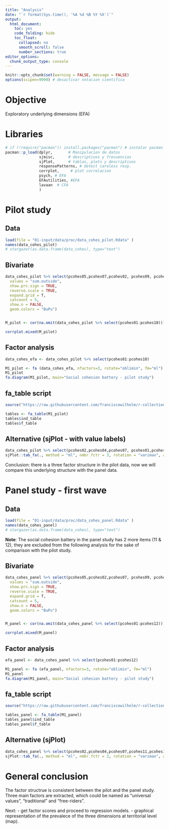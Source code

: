 ---
title: "Analysis"
date: "`r format(Sys.time(), '%A %d %B %Y %X')`"
output:
  html_document:
    toc: yes
    code_folding: hide
    toc_float:
      collapsed: no
      smooth_scroll: false
      number_sections: true
editor_options:
  chunk_output_type: console
---

```{r setup, echo=FALSE}
knitr::opts_chunk$set(warning = FALSE, message = FALSE)
options(scipen=9999) # desactivar notacion cientifica
```


# Objective

Exploratory underlying dimensions (EFA) 


# Libraries

```{r}
# if (!require("pacman")) install.packages("pacman") # instalar pacman
pacman::p_load(dplyr,       # Manipulacion de datos
               sjmisc,      # descriptivos y frecuencias
               sjPlot,      # tablas, plots y descriptivos
               responsePatterns, # detect careless resp.
               corrplot,     # plot correlacion
               psych, # EFA
               EFAutilities, #EFA
               lavaan  # CFA
               )
```


# Pilot study


## Data

```{r}
load(file = "01-input/data/proc/data_cohes_pilot.Rdata" )
names(data_cohes_pilot)
# stargazer(as.data.frame(data_cohes), type="text")
```


## Bivariate

```{r}
data_cohes_pilot %>% select(pcohes05,pcohes07,pcohes02, pcohes09, pcohes04,pcohes01,pcohes10,pcohes06,pcohes03,pcohes08) %>% plot_likert(.,
  values = "sum.outside",
  show.prc.sign = TRUE,
  reverse.scale = TRUE,
  expand.grid = T,
  catcount = 5,
  show.n = FALSE,
  geom.colors = "BuPu")


M_pilot <- cor(na.omit(data_cohes_pilot %>% select(pcohes01:pcohes10)))

corrplot.mixed(M_pilot)


```

## Factor analysis

```{r}
data_cohes_efa <- data_cohes_pilot %>% select(pcohes01:pcohes10)

M1_pilot <- fa (data_cohes_efa, nfactors=3, rotate="oblimin", fm="ml")
M1_pilot
fa.diagram(M1_pilot, main="Social cohesion battery - pilot study")

```


## fa_table script

```{r}
source("https://raw.githubusercontent.com/franciscowilhelm/r-collection/master/fa_table.R")

tables <- fa_table(M1_pilot)
tables$ind_table
tables$f_table

```


## Alternative (sjPlot - with value labels)

```{r}
data_cohes_pilot %>% select(pcohes02,pcohes04,pcohes07, pcohes01,pcohes03,pcohes05,pcohes08,pcohes09, pcohes06,pcohes10) %>%
sjPlot::tab_fa(., method = "ml", nmbr.fctr = 3, rotation = "varimax", alternate.rows = FALSE)
```


Conclusion: there is a three factor structure in the pilot data, now we will compare this underlying structure with the panel data.


# Panel study - first wave

## Data

```{r}
load(file = "01-input/data/proc/data_cohes_panel.Rdata" )
names(data_cohes_panel)
# stargazer(as.data.frame(data_cohes), type="text")
```

**Note**: The social cohesion battery in the panel study has 2 more items (11 & 12), they are excluded from the following analysis for the sake of comparison with the pilot study.


## Bivariate

```{r}
data_cohes_panel %>% select(pcohes05,pcohes02,pcohes07, pcohes09, pcohes04,pcohes01,pcohes10,pcohes06,pcohes03,pcohes08) %>% plot_likert(.,
  values = "sum.outside",
  show.prc.sign = TRUE,
  reverse.scale = TRUE,
  expand.grid = T,
  catcount = 5,
  show.n = FALSE,
  geom.colors = "BuPu")


M_panel <- cor(na.omit(data_cohes_panel %>% select(pcohes01:pcohes12)))

corrplot.mixed(M_panel)

```


## Factor analysis

```{r}
efa_panel <- data_cohes_panel %>% select(pcohes01:pcohes12)

M1_panel <- fa (efa_panel, nfactors=3, rotate="oblimin", fm="ml")
M1_panel
fa.diagram(M1_panel, main="Social cohesion battery - pilot study")

```


## fa_table script

```{r}
source("https://raw.githubusercontent.com/franciscowilhelm/r-collection/master/fa_table.R")

tables_panel <- fa_table(M1_panel)
tables_panel$ind_table
tables_panel$f_table

```


## Alternative (sjPlot)

```{r}
data_cohes_panel %>% select(pcohes02,pcohes04,pcohes07,pcohes11,pcohes12, pcohes01,pcohes03,pcohes05,pcohes08,pcohes09, pcohes06,pcohes10) %>%
sjPlot::tab_fa(., method = "ml", nmbr.fctr = 3, rotation = "varimax", alternate.rows = FALSE)
```


# General conclusion

The factor structrue is consistent between the pilot and the panel study. Three main factors are extracted, which could be named as "universal values", "traditional" and "free-riders". 

Next: 
- get factor scores and proceed to regression models. 
- graphical representation of the prevalece of the three dimensions at territorial level (map).



